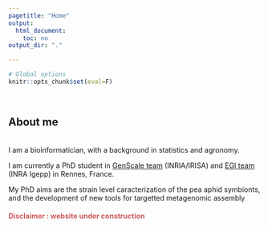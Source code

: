 ```yaml
---
pagetitle: "Home"
output: 
  html_document:
    toc: no
output_dir: "."

---
```


```r
# Global options
knitr::opts_chunk$set(eval=F)
```
<br>

## About me

<br>
I am a bioinformatician, with a background in statistics and agronomy.

I am currently a PhD student in [GenScale team](https://team.inria.fr/genscale/) (INRIA/IRISA) and [EGI team](https://www6.rennes.inra.fr/igepp/Equipes-de-recherche/Ecologie-et-Genetique-des-Insectes) (INRA Igepp) in Rennes, France.

My PhD aims are the strain level caracterization of the pea aphid symbionts, and the development of new tools for targetted metagenomic assembly

####  <span style="color:indianred">**Disclaimer : website under construction**</span>
